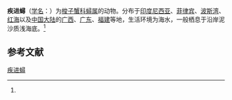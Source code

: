 {{Speciesbox
| name = 疾进蟳
| status = 
| status_system = 
| image = 
| genus = Charybdis
| species = vadorum
| authority = (Alcock, 1899)<ref name='id11675'>{{cite web| url =http://www.bioinfo.cn/db05/BjdwSpecies.php?action=view&id=11675| title =疾进蟳| work =《中国动物物种编目数据库》| publisher =中国科学院微生物研究所| author =中国科学院动物研究所| accessdate =2009-04-28| deadurl =yes| archiveurl =https://web.archive.org/web/20160305005727/http://www.bioinfo.cn/db05/BjdwSpecies.php?action=view&id=11675| archivedate =2016-03-05}}</ref>
}}

'''疾进蟳'''（[[学名|学名]]：{{lang|la|''Charybdis vadorum''}}）为[[梭子蟹科|梭子蟹科]][[蟳属|蟳属]]的动物。分布于[[印度尼西亚|印度尼西亚]]、[[菲律宾|菲律宾]]、[[波斯湾|波斯湾]]、[[红海|红海]]以及[[中国大陆|中国大陆]]的[[广西|广西]]、[[广东|广东]]、[[福建|福建]]等地，生活环境为海水，一般栖息于沿岸泥沙质浅海底。<ref name='id11675'/>

== 参考文献 ==
{{reflist}}

{{Wikispecies|Charybdis vadorum}}
{{Taxonbar|from=Q13461994}}

[[Category:蟳属|疾进蟳]]


{{螃蟹小作品}}
